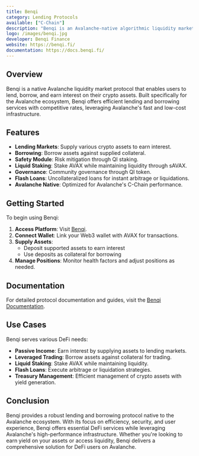 ```yaml
---
title: Benqi
category: Lending Protocols
available: ["C-Chain"]
description: "Benqi is an Avalanche-native algorithmic liquidity market protocol, enabling users to effortlessly lend, borrow, and earn interest with their digital assets."
logo: /images/benqi.jpg
developer: Benqi Finance
website: https://benqi.fi/
documentation: https://docs.benqi.fi/
---
```


## Overview

Benqi is a native Avalanche liquidity market protocol that enables users to lend, borrow, and earn interest on their crypto assets. Built specifically for the Avalanche ecosystem, Benqi offers efficient lending and borrowing services with competitive rates, leveraging Avalanche's fast and low-cost infrastructure.

## Features

- **Lending Markets**: Supply various crypto assets to earn interest.
- **Borrowing**: Borrow assets against supplied collateral.
- **Safety Module**: Risk mitigation through QI staking.
- **Liquid Staking**: Stake AVAX while maintaining liquidity through sAVAX.
- **Governance**: Community governance through QI token.
- **Flash Loans**: Uncollateralized loans for instant arbitrage or liquidations.
- **Avalanche Native**: Optimized for Avalanche's C-Chain performance.

## Getting Started

To begin using Benqi:

1. **Access Platform**: Visit [Benqi](https://benqi.fi/).
2. **Connect Wallet**: Link your Web3 wallet with AVAX for transactions.
3. **Supply Assets**: 
   - Deposit supported assets to earn interest
   - Use deposits as collateral for borrowing
4. **Manage Positions**: Monitor health factors and adjust positions as needed.

## Documentation

For detailed protocol documentation and guides, visit the [Benqi Documentation](https://docs.benqi.fi/).

## Use Cases

Benqi serves various DeFi needs:

- **Passive Income**: Earn interest by supplying assets to lending markets.
- **Leveraged Trading**: Borrow assets against collateral for trading.
- **Liquid Staking**: Stake AVAX while maintaining liquidity.
- **Flash Loans**: Execute arbitrage or liquidation strategies.
- **Treasury Management**: Efficient management of crypto assets with yield generation.

## Conclusion

Benqi provides a robust lending and borrowing protocol native to the Avalanche ecosystem. With its focus on efficiency, security, and user experience, Benqi offers essential DeFi services while leveraging Avalanche's high-performance infrastructure. Whether you're looking to earn yield on your assets or access liquidity, Benqi delivers a comprehensive solution for DeFi users on Avalanche. 